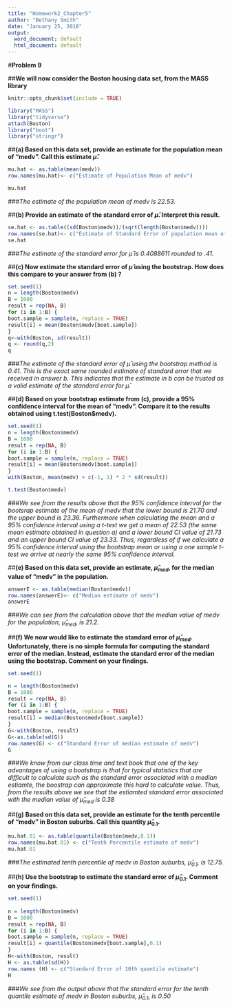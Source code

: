 ---
title: "Homework2_Chapter5"
author: "Bethany Smith"
date: "January 25, 2018"
output:
  word_document: default
  html_document: default
---
#**Problem 9**

##**We will now consider the Boston housing data set, from the MASS library**
```{r setup, include=FALSE}
knitr::opts_chunk$set(include = TRUE)
```

```{R}
library("MASS")
library("tidyverse")
attach(Boston) 
library("boot")
library("stringr")
```

##**(a) Based on this data set, provide an estimate for the population mean of "medv". Call this estimate $\hat{\mu}$. **
```{R}
mu.hat <- as.table(mean(medv))
row.names(mu.hat)<- c("Estimate of Population Mean of medv")

mu.hat
```

###*The estimate of the population mean of medv is 22.53.*

##**(b) Provide an estimate of the standard error of $\hat{\mu}$. Interpret this result.**
```{R}
se.hat <- as.table((sd(Boston$medv))/(sqrt(length(Boston$medv))))
row.names(se.hat)<- c("Estimate of Standard Error of population mean of medv")
se.hat
```
###*The estimate of the standard error for $\hat{\mu}$ is 0.4088611 rounded to .41.*

##**(c) Now estimate the standard error of $\hat{\mu}$ using the bootstrap. How does this compare to your answer from (b) ?**



```{R}

set.seed(1)
n = length(Boston$medv)
B = 1000
result = rep(NA, B)
for (i in 1:B) {
boot.sample = sample(n, replace = TRUE)
result[i] = mean(Boston$medv[boot.sample])
}
q<-with(Boston, sd(result))
q <- round(q,2)
q
```

###*The estimate of the standard error of $\hat{\mu}$ using the bootstrap method is 0.41. This is the exact same rounded estimate of standard error that we received in answer b. This indicates that the estimate in b can be trusted as a valid estimate of the standard error for $\hat{\mu}$. *





##**(d) Based on your bootstrap estimate from (c), provide a 95% confidence interval for the mean of "medv". Compare it to the results obtained using t.test(Boston$medv).**


```{R}
set.seed(1)
n = length(Boston$medv)
B = 1000
result = rep(NA, B)
for (i in 1:B) {
boot.sample = sample(n, replace = TRUE)
result[i] = mean(Boston$medv[boot.sample])
}
with(Boston, mean(medv) + c(-1, 1) * 2 * sd(result))
```


```{R}
t.test(Boston$medv)
```

###*We see from the results above that the 95% confidence interval for the bootsrap estimate of the mean of medv that the lower bound is 21.70 and the upper bound is 23.36. Furthermore when calculating the mean and a 95% confidence interval using a t-test we get a mean of 22.53 (the same mean estimate obtained in question a) and a lower bound CI value of 21.73 and an upper bound CI value of 23.33. Thus, regardless of if we calculate a 95% confidence interval using the bootstrap mean or using a one sample t-test we arrive at nearly the same 95% confidence interval.*


##**(e) Based on this data set, provide an estimate, $\hat{\mu}_{med}$, for the median value of "medv" in the population.**

```{R}
answerE <- as.table(median(Boston$medv))
row.names(answerE)<- c("Median estimate of medv")
answerE
```
###*We can see from the calculation above that the median value of medv for the population, $\hat{\mu}_{med}$, is 21.2.*

##**(f) We now would like to estimate the standard error of $\hat{\mu}_{med}$. Unfortunately, there is no simple formula for computing the standard error of the median. Instead, estimate the standard error of the median using the bootstrap. Comment on your findings.**

```{R}
set.seed(1)

n = length(Boston$medv)
B = 1000
result = rep(NA, B)
for (i in 1:B) {
boot.sample = sample(n, replace = TRUE)
result[i] = median(Boston$medv[boot.sample])
}
G<-with(Boston, result)
G<-as.table(sd(G))
row.names(G) <- c("Standard Error of median estimate of medv")
G

```

###*We know from our class time and text book that one of the key advantages of using a bootstrap is that for typical statistics that are difficult to calculate such as the standard error associated with a median estiamte, the boostrap can approximate this hard to calculate value. Thus, from the results above we see that the estiamted standard error associated with the median value of $\hat{\mu}_{med}$ is 0.38*


##**(g) Based on this data set, provide an estimate for the tenth percentile of "medv" in Boston suburbs. Call this quantity $\hat{\mu}_{0.1}$.**

```{R}
mu.hat.01 <- as.table(quantile(Boston$medv,0.1))
row.names(mu.hat.01) <- c("Tenth Percentile estimate of medv")
mu.hat.01
```

###*The estimated tenth percentile of medv in Boston suburbs, $\hat{\mu}_{0.1}$, is 12.75.*


##**(h) Use the bootstrap to estimate the standard error of $\hat{\mu}_{0.1}$. Comment on your findings.**


```{R}

set.seed(1)
 
n = length(Boston$medv)
B = 1000
result = rep(NA, B)
for (i in 1:B) {
boot.sample = sample(n, replace = TRUE)
result[i] = quantile(Boston$medv[boot.sample],0.1)
}
H<-with(Boston, result)
H <- as.table(sd(H))
row.names (H) <- c("Standard Error of 10th quantile estimate")
H

```

###*We see from the output above that the standard error for the tenth quantile estimate of medv in Boston suburbs, $\hat{\mu}_{0.1}$, is 0.50*